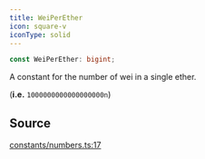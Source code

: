 ```yaml
---
title: WeiPerEther
icon: square-v
iconType: solid
---
```


```ts
const WeiPerEther: bigint;
```

A constant for the number of wei in a single ether.

(**i.e.** `1000000000000000000n`)

## Source

[constants/numbers.ts:17](https://github.com/dominant-strategies/quais.js/blob/26d93fdb30e22e8d90f8961be00d5a6d512f9636/src/constants/numbers.ts#L17)
